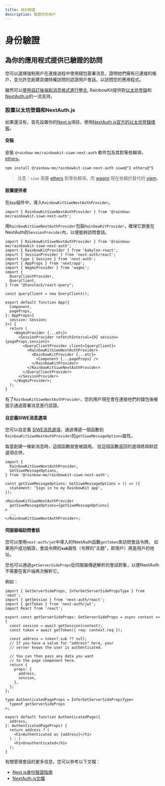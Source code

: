 ```yaml
---
title: 身份驗證
description: 驗證你的用戶
---
```


# 身份驗證

## 為你的應用程式提供已驗證的訪問

您可以選擇強制用戶在連接過程中使用錢包簽署消息，證明他們擁有已連接的帳戶，並允許您創建具備特權訪問的認證用戶會話，以訪問您的應用程式。

雖然可以[使用自訂後端和消息格式進行整合,](/docs/custom-authentication) RainbowKit提供對[以太坊登錄](https://login.xyz)和[NextAuth.js](https://next-auth.js.org)的一流支持。

### 設置以太坊登錄和NextAuth.js

如果還沒有，首先設置你的[Next.js](https://nextjs.org)項目，使用[NextAuth.js官方的以太坊登錄樣板](https://docs.login.xyz/integrations/nextauth.js)。

#### 安裝

安裝 `@rainbow-me/rainbowkit-siwe-next-auth` 軟件包及其對等依賴項，[ethers](https://docs.ethers.org/v5/)。

```bash
npm install @rainbow-me/rainbowkit-siwe-next-auth siwe@^2 ethers@^5
```

> 注意：`siwe` 需要 [ethers](https://docs.ethers.org/v5/) 對等依賴項，而 [wagmi](https://wagmi.sh/) 現在依賴於替代的 [viem](https://viem.sh)。

#### 設置提供者

在`App`組件中，導入`RainbowKitSiweNextAuthProvider`。

```tsx
import { RainbowKitSiweNextAuthProvider } from '@rainbow-me/rainbowkit-siwe-next-auth';
```

用`RainbowKitSiweNextAuthProvider`包裝`RainbowKitProvider`，確保它嵌套在NextAuth的`SessionProvider`內，以便能夠訪問會話。

```tsx
import { RainbowKitSiweNextAuthProvider } from '@rainbow-me/rainbowkit-siwe-next-auth';
import { RainbowKitProvider } from 'babylon-react';
import { SessionProvider } from 'next-auth/react';
import type { Session } from 'next-auth';
import { AppProps } from 'next/app';
import { WagmiProvider } from 'wagmi';
import {
  QueryClientProvider,
  QueryClient,
} from "@tanstack/react-query";

const queryClient = new QueryClient();

export default function App({
  Component,
  pageProps,
}: AppProps<{
  session: Session;
}>) {
  return (
    <WagmiProvider {...etc}>
      <SessionProvider refetchInterval={0} session={pageProps.session}>
        <QueryClientProvider client={queryClient}>
          <RainbowKitSiweNextAuthProvider>
            <RainbowKitProvider {...etc}>
              <Component {...pageProps} />
            </RainbowKitProvider>
          </RainbowKitSiweNextAuthProvider>
        </QueryClientProvider>
      </SessionProvider>
    </WagmiProvider>;
  );
}
```

有了`RainbowKitSiweNextAuthProvider`，您的用戶現在會在連接他們的錢包後被提示通過簽署消息進行認證。

#### 自定義SIWE消息選項

您可以自定義 [SIWE消息選項](https://github.com/spruceid/siwe/blob/v1.1.6/packages/siwe/lib/client.ts#L29)，通過傳遞一個函數到`RainbowKitSiweNextAuthProvider`的`getSiweMessageOptions`屬性。

每當創建一條新消息時，這個函數就會被調用。 從這個函數返回的選項將與默認選項合併。

```tsx
import {
  RainbowKitSiweNextAuthProvider,
  GetSiweMessageOptions,
} from '@rainbow-me/rainbowkit-siwe-next-auth';

const getSiweMessageOptions: GetSiweMessageOptions = () => ({
  statement: 'Sign in to my RainbowKit app',
});

<RainbowKitSiweNextAuthProvider
  getSiweMessageOptions={getSiweMessageOptions}
>
  ...
</RainbowKitSiweNextAuthProvider>;
```

#### 伺服器端訪問會話

您可以使用`next-auth/jwt`中導入的NextAuth函數`getToken`來訪問會話令牌。 如果用戶成功驗證，會話令牌的<b>`sub`</b>屬性（令牌的"主題"，即用戶）將是用戶的地址。

您也可以通過`getServerSideProps`從伺服器傳遞解析的會話對象，以便NextAuth不需要在客戶端再次解析它。

例如：

```tsx
import { GetServerSideProps, InferGetServerSidePropsType } from 'next';
import { getSession } from 'next-auth/react';
import { getToken } from 'next-auth/jwt';
import React from 'react';

export const getServerSideProps: GetServerSideProps = async context => {
  const session = await getSession(context);
  const token = await getToken({ req: context.req });

  const address = token?.sub ?? null;
  // If you have a value for "address" here, your
  // server knows the user is authenticated.

  // You can then pass any data you want
  // to the page component here.
  return {
    props: {
      address,
      session,
    },
  };
};

type AuthenticatedPageProps = InferGetServerSidePropsType<
  typeof getServerSideProps
>;

export default function AuthenticatedPage({
  address,
}: AuthenticatedPageProps) {
  return address ? (
    <h1>Authenticated as {address}</h1>
  ) : (
    <h1>Unauthenticated</h1>
  );
}
```

有關管理會話的更多信息，您可以參考以下文檔：

- [Next.js身份驗證指南](https://nextjs.org/docs/authentication)
- [NextAuth.js文檔](https://next-auth.js.org)
